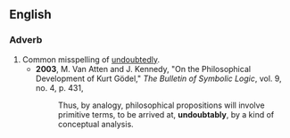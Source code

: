 ==English==

===Adverb===
{{en-adv|-}}

#Common misspelling of [[undoubtedly]].
#*'''2003''', M. Van Atten and J. Kennedy, "On the Philosophical Development of Kurt Gödel," ''The Bulletin of Symbolic Logic'', vol. 9, no. 4, p. 431,
#*:Thus, by analogy, philosophical propositions will involve primitive terms, to be arrived at, '''undoubtably''', by a kind of conceptual analysis.